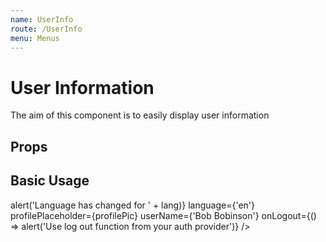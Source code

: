 ```yaml
---
name: UserInfo
route: /UserInfo
menu: Menus
---
```



# User Information

The aim of this component is to easily display user information

## Props

<Props of={UserInfo} />

## Basic Usage

<Playground>
  <UserInfo
    languages={{
      en: 'English',
      fr: 'Français',
    }}
    changeLanguage={(lang) => alert('Language has changed for ' + lang)}
    language={'en'}
    profilePlaceholder={profilePic}
    userName={'Bob Bobinson'}
    onLogout={() => alert('Use log out function from your auth provider')}
  />
</Playground>
